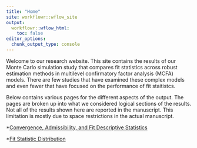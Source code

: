 ```yaml
---
title: "Home"
site: workflowr::wflow_site
output:
  workflowr::wflow_html:
    toc: false
editor_options:
  chunk_output_type: console
---
```


Welcome to our research website.
This site contains the results of our Monte Carlo simulation study that compares fit statistics across robust estimation methods in multilevel confirmatory factor analysis (MCFA) models.
There are few studies that have examined these complex models and even fewer that have focused on the performance of fit staitistcs.

Below contains various pages for the different aspects of the output. 
The pages are broken up into what we considered logical sections of the results.
Not all of the results shown here are reported in the manuscript.
This limitation is mostly due to space restrictions in the actual manuscript.

*[Convergence, Admissibility, and Fit Descriptive Statistics](summary_stats_tables.html)

*[Fit Statistic Distribution](fit_boxplots.Rmd)